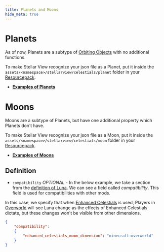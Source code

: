 ```yaml
---
title: Planets and Moons
hide_meta: true
---
```


# Planets

As of now, Planets are a subtype of [Orbiting Objects](https://moddedmc.wiki/cs/project/stellarview/docs/resourcepacks/space_objects) with no additional functions.

To make Stellar View recognize your json file as a Planet, put it inside the `assets/<namespace>/stellarview/celestials/planet` folder in your [Resourcepack](https://minecraft.wiki/w/Resource_pack).

* **[Examples of Planets](https://github.com/Povstalec/StellarView/tree/main/src/main/resources/assets/stellarview/stellarview/celestials/planet)**



# Moons

Moons are a subtype of Planets, but have one additional property which Planets don't have.

To make Stellar View recognize your json file as a Moon, put it inside the `assets/<namespace>/stellarview/celestials/moon` folder in your [Resourcepack](https://minecraft.wiki/w/Resource_pack).

* **[Examples of Moons](https://github.com/Povstalec/StellarView/tree/main/src/main/resources/assets/stellarview/stellarview/celestials/moon)**

## Definition

* `compatibility` *OPTIONAL* - In the below example, we take a section from the [definition of Luna](https://github.com/Povstalec/StellarView/blob/main/src/main/resources/assets/stellarview/stellarview/celestials/moon/milky_way/sol/earth/luna.json#L60-L63).
We can see a field called *compatibility*. This field is used for compatibilities with other mods.

In this case, we specify that when [Enhanced Celestials](https://www.curseforge.com/minecraft/mc-mods/enhanced-celestials) is used, 
Players in [Overworld](https://minecraft.wiki/w/Overworld) will see Luna change as the effects of Enhanced Celestials dictate, but these changes won't be visible from other dimensions.

```json
{
	"compatibility":
	{
		"enhanced_celestials_moon_dimension": "minecraft:overworld"
	}
}
```